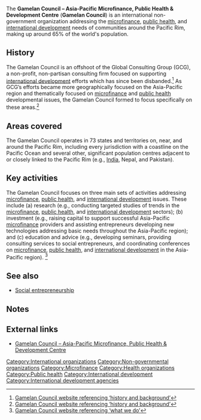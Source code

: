 The '''Gamelan Council{{w|Gamelan Council}} – Asia-Pacific Microfinance, Public Health & Development Centre''' ('''Gamelan Council''') is an international non-government organization{{w|non-government organization}} addressing the [[microfinance]]{{w|microfinance}}, [[public health]]{{w|public health}}, and [[international development]]{{w|international development}} needs of communities around the Pacific Rim{{w|Pacific Rim}}, making up around 65% of the world's population.

==History==
The Gamelan Council is an offshoot of the Global Consulting Group (GCG), a non-profit, non-partisan consulting firm focused on supporting [[international development]]{{w|international development}} efforts which has since been disbanded.<ref>[http://gamelancouncil.org/history.html Gamelan Council website referencing ‘history and background’]</ref> As GCG’s efforts became more geographically focused on the Asia-Pacific region and thematically focused on [[microfinance]]{{w|microfinance}} and [[public health]]{{w|public health}} developmental issues, the Gamelan Council formed to focus specifically on these areas.<ref>[http://gamelancouncil.org/history.html Gamelan Council website referencing ‘history and background’]</ref> 

==Areas covered==
The Gamelan Council operates in 73 states{{w|states}} and territories{{w|territories}} on, near, and around the Pacific Rim{{w|Pacific Rim}}, including every jurisdiction with a coastline on the Pacific Ocean{{w|Pacific Ocean}} and several other, significant population centres adjacent to or closely linked to the Pacific Rim (e.g., [[India]]{{w|India}}, Nepal{{w|Nepal}}, and Pakistan{{w|Pakistan}}). 

==Key activities==
The Gamelan Council focuses on three main sets of activities addressing [[microfinance]]{{w|microfinance}}, [[public health]]{{w|public health}}, and [[international development]]{{w|international development}} issues. These include (a) research (e.g., conducting targeted studies of trends in the [[microfinance]]{{w|microfinance}}, [[public health]]{{w|public health}}, and [[international development]]{{w|international development}} sectors); (b) investment (e.g., raising capital to support successful Asia-Pacific [[microfinance]]{{w|microfinance}} providers and assisting entrepreneurs developing new technologies addressing basic needs throughout the Asia-Pacific region); and (c) education and advice (e.g., developing seminars, providing consulting services to social entrepreneurs, and coordinating conferences on [[microfinance]]{{w|microfinance}}, [[public health]]{{w|public health}}, and [[international development]]{{w|international development}} in the Asia-Pacific region). <ref>[http://gamelancouncil.org/whatwedo.html Gamelan Council website referencing ‘what we do’]</ref>

== See also ==

* [[Social entrepreneurship]]{{w|Social entrepreneurship}}

==Notes==
{{reflist}}

== External links ==
* [http://www.gamelancouncil.org/ Gamelan Council – Asia-Pacific Microfinance, Public Health & Development Centre]


{{attrib wikipedia|Gamelan Council}}

[[Category:International organizations]]
[[Category:Non-governmental organizations]]
[[Category:Microfinance]]
[[Category:Health organizations]]
[[Category:Public health]]
[[Category:International development]]
[[Category:International development agencies]]
